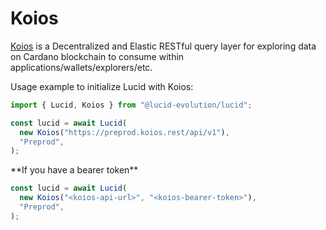 
# Koios

[Koios](https://koios.rest) is a Decentralized and Elastic RESTful query layer for exploring data on Cardano blockchain to consume within applications/wallets/explorers/etc.

Usage example to initialize Lucid with Koios:

```js showLineNumbers /Koios/
import { Lucid, Koios } from "@lucid-evolution/lucid";

const lucid = await Lucid(
  new Koios("https://preprod.koios.rest/api/v1"),
  "Preprod",
);
```

<Callout type="info">
  **If you have a bearer token**
  
  ```js showLineNumbers {2}
  const lucid = await Lucid(
    new Koios("<koios-api-url>", "<koios-bearer-token>"),
    "Preprod",
  );
  ```
</Callout>

